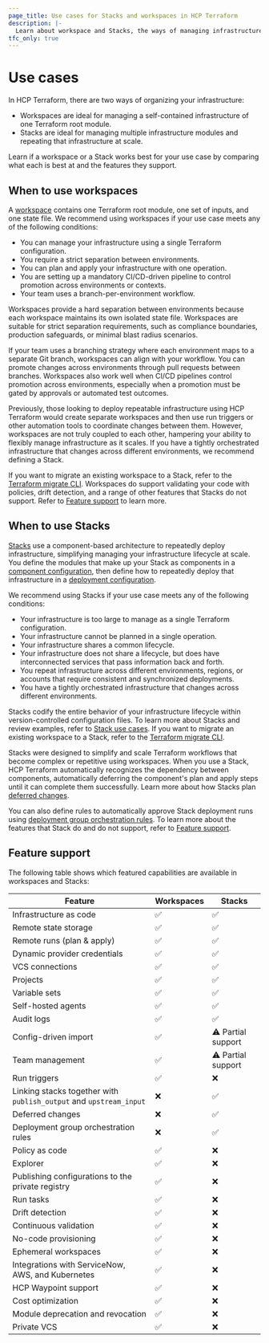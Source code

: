 ```yaml
---
page_title: Use cases for Stacks and workspaces in HCP Terraform
description: |-
  Learn about workspace and Stacks, the ways of managing infrastructure in HCP Terraform. Determine if a Stack or a workspace is best for your use case.
tfc_only: true
---
```


# Use cases

In HCP Terraform, there are two ways of organizing your infrastructure:

- Workspaces are ideal for managing a self-contained infrastructure of one Terraform root module.
- Stacks are ideal for managing multiple infrastructure modules and repeating that infrastructure at scale.

Learn if a workspace or a Stack works best for your use case by comparing what each is best at and the features they support.

## When to use workspaces

A [workspace](#TODO) contains one Terraform root module, one set of inputs, and one state file. We recommend using workspaces if your use case meets any of the following conditions:

- You can manage your infrastructure using a single Terraform configuration.
- You require a strict separation between environments.
- You can plan and apply your infrastructure with one operation.
- You are setting up a mandatory CI/CD-driven pipeline to control promotion across environments or contexts.
- Your team uses a branch-per-environment workflow.

Workspaces provide a hard separation between environments because each workspace maintains its own isolated state file. Workspaces are suitable for strict separation requirements, such as compliance boundaries, production safeguards, or minimal blast radius scenarios.

If your team uses a branching strategy where each environment maps to a separate Git branch, workspaces can align with your workflow. You can promote changes across environments through pull requests between branches. Workspaces also work well when CI/CD pipelines control promotion across environments, especially when a promotion must be gated by approvals or automated test outcomes.

Previously, those looking to deploy repeatable infrastructure using HCP Terraform would create separate workspaces and then use run triggers or other automation tools to coordinate changes between them. However, workspaces are not truly coupled to each other, hampering your ability to flexibly manage infrastructure as it scales. If you have a tightly orchestrated infrastructure that changes across different environments, we recommend defining a Stack.

If you want to migrate an existing workspace to a Stack, refer to the [Terraform migrate CLI](#TODO). Workspaces do support validating your code with policies, drift detection, and a range of other features that Stacks do not support. Refer to [Feature support](#feature-support) to learn more.

## When to use Stacks

[Stacks](/terraform/cloud-docs/stacks) use a component-based architecture to repeatedly deploy infrastructure, simplifying managing your infrastructure lifecycle at scale. You define the modules that make up your Stack as components in a [component configuration](/terraform/language/stacks/component/config), then define how to repeatedly deploy that infrastructure in a [deployment configuration](/terraform/cloud-docs/stacks/TODO).

We recommend using Stacks if your use case meets any of the following conditions:

- Your infrastructure is too large to manage as a single Terraform configuration.
- Your infrastructure cannot be planned in a single operation.
- Your infrastructure shares a common lifecycle.
- Your infrastructure does not share a lifecycle, but does have interconnected services that pass information back and forth.
- You repeat infrastructure across different environments, regions, or accounts that require consistent and synchronized deployments.
- You have a tightly orchestrated infrastructure that changes across different environments.

Stacks codify the entire behavior of your infrastructure lifecycle within version-controlled configuration files. To learn more about Stacks and review examples, refer to [Stack use cases](/terraform/language/stacks/use-cases). If you want to migrate an existing workspace to a Stack, refer to the [Terraform migrate CLI](#TODO).

Stacks were designed to simplify and scale Terraform workflows that become complex or repetitive using workspaces. When you use a Stack, HCP Terraform automatically recognizes the dependency between components, automatically deferring the component's plan and apply steps until it can complete them successfully. Learn more about how Stacks plan [deferred changes](/terraform/cloud-docs/stacks/deploy/plans#deferred-changes).

You can also define rules to automatically approve Stack deployment runs using [deployment group orchestration rules](#TODO). To learn more about the features that Stack do and do not support, refer to [Feature support](#feature-support).

## Feature support

The following table shows which featured capabilities are available in workspaces and Stacks:

| Feature | Workspaces | Stacks |
|---------|------------|---------|
| Infrastructure as code | ✅ | ✅ |
| Remote state storage | ✅ | ✅ |
| Remote runs (plan & apply) | ✅ | ✅ |
| Dynamic provider credentials | ✅ | ✅ |
| VCS connections | ✅ | ✅ |
| Projects | ✅ | ✅ |
| Variable sets | ✅ | ✅ |
| Self-hosted agents | ✅ | ✅ |
| Audit logs | ✅ | ✅ |
| Config-driven import | ✅ | ⚠️ Partial support |
| Team management | ✅ | ⚠️ Partial support  |
| Run triggers | ✅ | ❌ |
| Linking stacks together with `publish_output` and `upstream_input` | ❌ | ✅ |
| Deferred changes | ❌ | ✅ |
| Deployment group orchestration rules | ❌ | ✅ |
| Policy as code | ✅ | ❌ |
| Explorer | ✅ | ❌ |
| Publishing configurations to the private registry | ✅ | ❌ |
| Run tasks | ✅ | ❌ |
| Drift detection | ✅ | ❌ |
| Continuous validation | ✅ | ❌ |
| No-code provisioning | ✅ | ❌ |
| Ephemeral workspaces | ✅ | ❌ |
| Integrations with ServiceNow, AWS, and Kubernetes  | ✅ | ❌ |
| HCP Waypoint support  | ✅ | ❌ |
| Cost optimization | ✅ | ❌ |
| Module deprecation and revocation | ✅ | ❌ |
| Private VCS | ✅ | ❌ |
